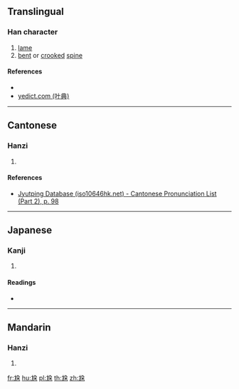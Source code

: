 ==Translingual==

===Han character===
{{Han char|rn=43|rad=尢|as=06|sn=9|four=|canj=KUNSD|ids=⿺尢朶}}

# [[lame]]
# [[bent]] or [[crooked]] [[spine]]

====References====
* {{Han ref|kx=0298.230|dkj=07572|dj=0593.290|hdz=10554.110|uh=5C2E|ud=23598}}
* [http://yedict.com/htm/5C/5C2E.htm yedict.com (叶典)]

----

==Cantonese==

===Hanzi===
{{yue-hanzi|jyut=[[do3]]|y=do3}}

# {{defn|lang=yue|sort=尢06}}

====References====
* [http://www.iso10646hk.net/jp/document/download.jsp Jyutping Database (iso10646hk.net) - Cantonese Pronunciation List (Part 2), p. 98]

----

==Japanese==

===Kanji===
{{ja-kanji|grade=|rs=尢06}}

# {{defn|lang=ja|sort=尢06}}

====Readings====
* {{ja-readings|on=[[た]] (ta)|kun=[[あしなえ]] (ashinae), [[せむし]] (semushi)}}

----

==Mandarin==

===Hanzi===
{{cmn-hanzi|pin=[[duò]] ([[duo4]])|wg=to<sup>4</sup>}}

# {{defn|lang=cmn|sort=尢06}}

[[fr:尮]]
[[hu:尮]]
[[pl:尮]]
[[th:尮]]
[[zh:尮]]